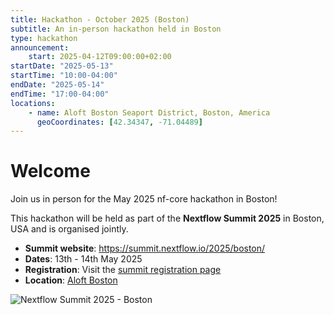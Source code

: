 ```yaml
---
title: Hackathon - October 2025 (Boston)
subtitle: An in-person hackathon held in Boston
type: hackathon
announcement:
    start: 2025-04-12T09:00:00+02:00
startDate: "2025-05-13"
startTime: "10:00-04:00"
endDate: "2025-05-14"
endTime: "17:00-04:00"
locations:
    - name: Aloft Boston Seaport District, Boston, America
      geoCoordinates: [42.34347, -71.04489]
---
```



# Welcome

Join us in person for the May 2025 nf-core hackathon in Boston!

This hackathon will be held as part of the **Nextflow Summit 2025** in Boston, USA and is organised jointly.

- **Summit website**: https://summit.nextflow.io/2025/boston/
- **Dates**: 13th - 14th May 2025
- **Registration**: Visit the [summit registration page](https://summit.nextflow.io/2025/boston/register/)
- **Location**: [Aloft Boston](https://www.marriott.com/en-us/hotels/bosal-aloft-boston-seaport-district/overview/)

<Image class="mb-5" src={summitCard} alt="Nextflow Summit 2025 - Boston" />
